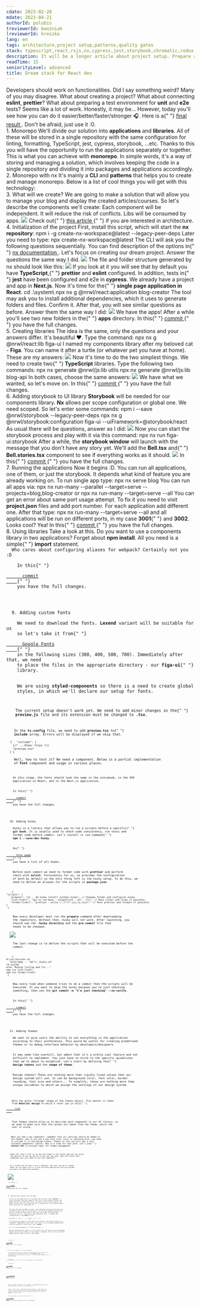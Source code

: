 ```yaml
---
cdate: 2023-02-28
mdate: 2023-04-21
authorId: polubis
treviewerId: kwozniak
lreviewerId: kreszko
lang: en
tags: architecture,project setup,patterns,quality gates
stack: typescript,react,rxjs,nx,cypress,jest,storybook,chromatic,redux,styled-components,next
description: It will be a longer article about project setup. Prepare a huge mug of coffee before you start reading.
readTime: 15
seniorityLevel: advanced
title: Dream stack for React dev
---
```


<Prelude>
  <M>Developers should work on functionalities. Did I say something weird?</M>
  <M>
    Many of you may disagree. What about creating a project? What about
    connecting <B>eslint</B>, <B>prettier</B>? What about preparing a test
    environment for <B>unit</B> and <B>e2e</B> tests? Seems like a lot of work.
    Honestly, it may be...
  </M>
  <M>
    However, today you'll see how you can do it easier/better/faster/stronger
    🎧.
  </M>
  <Hint hasBg>
    Here is a{" "}
    <A outside href="https://github.com/polubis/Dream-stack-for-React-dev/">
      final result
    </A>
    . Don't be afraid, just use it :0.
  </Hint>
</Prelude>

<Section>
  <XL>1. Monorepo</XL>
  <M>
    We'll divide our solution into <B>applications</B> and <B>libraries</B>. All
    of these will be stored in a single repository with the same configuration
    for linting, formatting, TypeScript, jest, cypress, storybook, ...etc.
  </M>
  <M>
    Thanks to this you will have the opportunity to run the applications
    separately or together. This is what you can achieve with <B>monorepo</B>.
    In simple words, it's a way of storing and managing a solution, which
    involves keeping the code in a single repository and dividing it into
    packages and applications accordingly.
  </M>
</Section>

<Section>
  <XL>2. Monorepo with nx</XL>
  <M>
    It's mainly a <B>CLI</B> and <B>patterns</B> that helps you to create and
    manage monorepo. Below is a list of cool things you will get with this
    technology:
  </M>
  <List items="apps and libs generation via CLI,organized structure,option to configure stuff like storybook via one command,dependency preview via graph,same configs for everything,configuration of the TypeScript,option to choose way of styling your components,routing configuration,bundler configuration, unit and e2e tests configuration, and many more..." />
</Section>

<Section>
  <XL>3. What will we create?</XL>
  <M>
    We are going to make a solution that will allow you to manage your blog and
    display the created articles/courses. So let's describe the components we'll
    create:
  </M>
  <List items="application for presenting the blog content and homepage,a blog management application,library for communicating with the API,utilities library,a library with components" />
  <M>
    Each component will be independent. It will reduce the risk of conflicts.
    Libs will be consumed by apps.
  </M>
  <Img
    border
    src="/assets/dream-stack-for-react-dev/graph.png"
    description="Building blocks"
  />
  <Hint hasBg>
    Check out{" "}
    <A
      outside
      href="/articles/architecture/modular-architecture-for-medium-frontend-apps/"
    >
      this article
    </A>{" "}
    if you are interested in architecture.
  </Hint>
</Section>

<Section>
  <XL>4. Initialization of the project</XL>
  <M>
    First, install this script, which will start the <B>nx repository</B>:
  </M>
  <Hint hasBg>npm i -g create-nx-workspace@latest --legacy-peer-deps</Hint>
  <M>Later you need to type: </M>
  <Hint hasBg>npx create-nx-workspace@latest</Hint>
  <M>
    The CLI will ask you the following questions sequentially. You can find
    description of the options in{" "}
    <A outside href="https://nx.dev/getting-started/intro/">
      nx documentation
    </A>
    . Let's focus on creating our dream project.
  </M>
  <M>Answer the questions the same way I did.</M>
  <Img
    border
    src="/assets/dream-stack-for-react-dev/questions.jpg"
    description="Questions and answers"
  />
  <M>The file and folder structure generated by nx should look like this:</M>
  <Img
    border
    src="/assets/dream-stack-for-react-dev/folders-and-files.jpg"
    description="Generated content for blog application"
  />
  <M>
    If you look at it you will see that by default you have <B>TypeScript</B>,{" "}
    <B>prettier</B> and <B>eslint</B> configured. In addition, tests in{" "}
    <B>jest</B> have been configured and e2e in <B>cypress</B>.
  </M>
  <M>
    We already have a project and app in <B>Next.js</B>. Now it's time for the{" "}
    <B>single page application in React</B>.
  </M>
  <Hint hasBg>cd .\system\</Hint>
  <Hint hasBg>npx nx g @nrwl/react:application blog-creator</Hint>
  <M>
    The tool may ask you to install additional dependencies, which it uses to
    generate folders and files. Confirm it. After that, you will see similar
    questions as before. Answer them the same way I did:
  </M>
  <Img
    border
    src="/assets/dream-stack-for-react-dev/react-questions.jpg"
    description="React app done"
  />
  <M>
    We have the apps! After a while you'll see two new folders in the{" "}
    <B>apps</B> directory.
  </M>
  <Hint hasBg>
    In this{" "}
    <A
      outside
      href="https://github.com/polubis/Dream-stack-for-React-dev/commit/25d239e6698c6d862afbff6fa481e784ca1b1a5e/"
    >
      commit
    </A>{" "}
    you have the full changes.
  </Hint>
</Section>

<Section>
  <XL>5. Creating libraries</XL>
  <M>
    The idea is the same, only the questions and your answers differ. It's
    beautiful ❤️. Type the command:
  </M>
  <Hint hasBg>npx nx g @nrwl/react:lib figa-ui</Hint>
  <M>
    I named my components library after my beloved cat - <B>Figa</B>. You can
    name it after a turtle (or whatever pet you have at home). These are my
    answers:
  </M>
  <Img
    border
    src="/assets/dream-stack-for-react-dev/ui-lib-setup.jpg"
    description="You have figa-ui installed :D"
  />
  <M>
    Now it's time to do the two simplest things. We need to create two{" "}
    <B>TypeScript</B> libraries. Type the following two commands:
  </M>
  <Hint hasBg>npx nx generate @nrwl/js:lib utils</Hint>
  <Hint hasBg>npx nx generate @nrwl/js:lib blog-api</Hint>
  <M>In both cases, choose the same answers:</M>
  <Img
    border
    src="/assets/dream-stack-for-react-dev/pure-ts-lib-answers.jpg"
    description="TypeScript libs are cool"
  />
  <M>We have what we wanted, so let's move on.</M>
  <Hint hasBg>
    In this{" "}
    <A
      outside
      href="https://github.com/polubis/Dream-stack-for-React-dev/commit/5021144480bb788155a6cee17699a62ec5b5a74d/"
    >
      commit
    </A>{" "}
    you have the full changes.
  </Hint>
</Section>

<Section>
  <XL>6. Adding storybook to UI library</XL>
  <M>
    <B>Storybook</B> will be needed for our components library. <B>Nx</B> allows
    per scope configuration or global one. We need scoped. So let's enter some
    commands:
  </M>
  <Hint hasBg>npm i --save @nrwl/storybook --legacy-peer-deps</Hint>
  <Hint hasBg>
    npx nx g @nrwl/storybook:configuration figa-ui
    --uiFramework=@storybook/react
  </Hint>
  <M>As usual there will be questions, answer as I did:</M>
  <Img
    border
    src="/assets/dream-stack-for-react-dev/storybook-answers.jpg"
    description="Storybook ready!"
  />
  <M>
    Now you can start the storybook process and play with it via this command:
  </M>
  <Hint hasBg>npx nx run figa-ui:storybook</Hint>
  <M>
    After a while, the <B>storybook window</B> will launch with the message that
    you don't have any story yet. We'll add the <B>Bell.tsx</B> and{" "}
    <B>Bell.stories.tsx</B> component to see if everything works as it should.
  </M>
  <Img
    src="/assets/dream-stack-for-react-dev/storybook-works.jpg"
    description="It works!"
  />
  <Hint hasBg>
    In this{" "}
    <A
      outside
      href="https://github.com/polubis/Dream-stack-for-React-dev/commit/2bcf4873c2592b032015a24f3485c314230b6118/"
    >
      commit
    </A>{" "}
    you have the full changes.
  </Hint>
</Section>

<Section>
  <XL>7. Running the applications</XL>
  <M>
    Now it begins :D. You can run all applications, one of them, or just the
    storybook. It depends what kind of feature you are already working on. To
    run single app type:
  </M>
  <Hint hasBg>npx nx serve blog</Hint>
  <M>You can run all apps via: </M>
  <Hint hasBg>
    npx nx run-many --parallel --target=serve --projects=blog,blog-creator
  </Hint>
  <M>or</M>
  <Hint hasBg>npx nx run-many --target=serve --all</Hint>
  <M>
    You can get an error about same port usage attempt. To fix it you need to
    visit <B>project.json</B> files and add port number. For each application
    add different one. After that type:
  </M>
  <Hint hasBg>npx nx run-many --target=serve --all</Hint>
  <M>
    and all applications will be run on different ports, in my case <B>3001</B>{" "}
    and <B>3002</B>. Looks cool? Yea!
  </M>
  <Hint hasBg>
    In this{" "}
    <A
      outside
      href="https://github.com/polubis/Dream-stack-for-React-dev/commit/3cd43866db3fe6c780dabb322bba7ba9ff5ac856/"
    >
      commit
    </A>{" "}
    you have the full changes.
  </Hint>
</Section>

<Section>
  <XL>8. Using libraries</XL>
  <M>
    Take a look at this. Do you want to use a components library in two
    applications? Forget about <B>npm install</B>. All you need is a simple{" "}
    <B>import</B> statement.
  </M>
  <Code
    mode="dynamic"
    lang="tsx"
    linesCount={7}
    src="/snippets/dream-stack-for-react-dev/how-to-import.tsx"
    description="The power of monorepo and nx"
  />
  <M>Who cares about configuring aliases for webpack? Certainly not you :D</M>
  <Hint hasBg>
    In this{" "}
    <A
      outside
      href="https://github.com/polubis/Dream-stack-for-React-dev/commit/eb157141da07fc66219ef3bbfa76f5784f7062df/"
    >
      commit
    </A>{" "}
    you have the full changes.
  </Hint>
</Section>

<Section>
  <XL>9. Adding custom fonts</XL>
  <M>
    We need to download the fonts. <B>Lexend</B> variant will be suitable for us
    so let's take it from{" "}
    <A href="https://fonts.google.com/specimen/Lexend?query=Lexend" outside>
      Google Fonts
    </A>{" "}
    in the following sizes (300, 400, 500, 700). Immediately after that, we need
    to place the files in the appropriate directory - our <B>figa-ui</B>{" "}
    library.
  </M>
  <M>
    We are using <B>styled-components</B> so there is a need to create global
    styles, in which we'll declare our setup for fonts.
  </M>
  <Code
    mode="dynamic"
    lang="ts"
    linesCount={31}
    src="/snippets/dream-stack-for-react-dev/global-style.ts"
    description="Almost, but not yet"
  />
  <M>
    The current setup doesn't work yet. We need to add minor changes in the{" "}
    <B>preview.js</B> file and its extension must be changed to <B>.tsx</B>.
  </M>
  <Code
    mode="dynamic"
    lang="tsx"
    linesCount={18}
    src="/snippets/dream-stack-for-react-dev/preview.tsx"
  />
  <M>
    In the <B>ts.config</B> file, we need to add <B>preview.tsx</B> to{" "}
    <B>include</B> array. Errors will be displayed if we skip that.
  </M>
  <Code mode="static" lang="json">{`  "include": [
    {/* ...Other files */}
    "preview.tsx"
  ]`}</Code>
  <M>
    Well, how to test it? We need a component. Below is a partial implementation
    of <B>Font</B> component and usage in various places.
  </M>
  <Code
    mode="dynamic"
    lang="tsx"
    linesCount={94}
    description="Partial implementation and usage"
    src="/snippets/dream-stack-for-react-dev/Font.tsx"
  />
  <M>
    At this stage, the fonts should look the same in the storybook, in the SPA
    application in React, and in the Next.js application.
  </M>
  <Hint hasBg>
    In this{" "}
    <A
      outside
      href="https://github.com/polubis/Dream-stack-for-React-dev/commit/9e7c0a7e54913bf4522c0a29c78e5b6d41fc8e8b/"
    >
      commit
    </A>{" "}
    you have the full changes.
  </Hint>
</Section>

<Section>
  <XL>10. Adding husky</XL>
  <M>
    Husky is a library that allows you to run a scripts before a specific{" "}
    <B>git hook</B>. It is usually used to check code consistency, run tests and
    format code before commit. Let's install it via command{" "}
    <B>npm i --save-dev husky</B>.
  </M>
  <Hint hasBg>
    On{" "}
    <A href="https://git-scm.com/docs/githooks" outside>
      this page
    </A>{" "}
    you have a list of all hooks.
  </Hint>
  <M>
    Before each commit we need to format code with <B>prettier</B> and perform
    check with <B>eslint</B>. Fortunately for us, nx provides the configuration
    of both by default so the only thing left is the husky setup. To do this, we
    need to define an aliases for the scripts in <B>package.json</B>.
  </M>
  <Code mode="static" lang="json">
    {`
"scripts": {
   "prepare": "cd .. && husky install system/.husky", // Changes folder and configures husky.
   "lint:fixAll": "npx nx run-many --target=lint --all --fix", // Runs linter and fixes if possible.
   "format:fixAll": "prettier --write \"./**/*.{js,ts,tsx}\"" // Runs prettier and formats if possible.
}
`}
  </Code>
  <M>
    Now every developer must run the <B>prepare</B> command after downloading
    the repository. Without that, husky will not work. After launching, you
    should see the <B>.husky directory</B> and the <B>pre-commit</B> file that
    needs to be changed.
  </M>
  <Img
    border
    src="/assets/dream-stack-for-react-dev/husky-created.jpg"
    description="Husky ready"
  />
  <M>
    The last change is to define the scripts that will be executed before the
    commit.
  </M>
  <Code mode="static" lang="bash">
    {`
#!/usr/bin/env sh
. "$(dirname -- "$0")/_/husky.sh"
cd system 
echo "Runnig linting and fix..."
npm run lint:fixAll
npm run format:fixAll
`}
  </Code>
  <M>
    Now every time when someone tries to do a commit then the scripts will be
    executed. If you want to skip the husky because you're just checking
    something, then use the <B>git commit -m "I'm just checking" --no-verify</B>.
  </M>
  <Hint hasBg>
    In this{" "}
    <A
      outside
      href="https://github.com/polubis/Dream-stack-for-React-dev/commit/6821d08d99e8642ab74835fee34fc421a4472d0d/"
    >
      commit
    </A>{" "}
    you have the full changes.
  </Hint>
</Section>

<Section>
  <XL>11. Adding themes</XL>
  <M>
    We want to give users the ability to set everything in the application
    according to their preferences. This would be useful for creating predefined
    themes or to debug interface behavior by developers/designers.
  </M>
  <M>
    It may seem like overkill, but admit that it's a pretty cool feature and not
    difficult to implement. You just have to stick to the specific guidelines
    that we're about to establish. Let's start by defining the{" "}
    <B>design tokens</B> and the <B>shape of theme</B>.
  </M>
  <M>
    Design tokens? These are nothing more than rigidly fixed values that our
    design system will use. It can be background color, font color, border
    rounding, font size and others... To simplify, these are nothing more than
    unique variables to which we assign the settings of our design system.
  </M>
  <List items="background.color='#f0f0f0',font.color='#000000',boxes.radius100='4px',font.size100='16px'" />
  <Code
    mode="dynamic"
    lang="ts"
    linesCount={25}
    src="/snippets/dream-stack-for-react-dev/design-tokens.ts"
  />
  <Hint hasBg>
    Note the quite "strange" shape of the tokens object. This manner is taken
    from <B>Material design</B> to which I refer you in this{" "}
    <A href="https://m3.material.io/foundations/design-tokens/overview" outside>
      link
    </A>
    .
  </Hint>
  <M>
    That themes should allow us to describe each component in our UI library, so
    we need to make sure that the values are taken from the theme, which the
    user is using.
  </M>
  <Code
    mode="dynamic"
    lang="ts"
    linesCount={26}
    src="/snippets/dream-stack-for-react-dev/theme-object.ts"
  />
  <M>
    When you add a new component, remember that all settings should be added to
    the themes, and if you use a new font size, color or anything else, you need
    to include it in the design tokens. Thanks to this you will get a very
    scalable components library. Now it's time for real work. Let's use{" "}
    <B>Context API</B> to provide logic for themes management.
  </M>
  <Code
    mode="dynamic"
    lang="tsx"
    linesCount={50}
    src="/snippets/dream-stack-for-react-dev/provider.tsx"
    description="We're injecting themes and an API to change them"
  />
  <M>
    Done! All that's left is to use the theme in the styles and you can enjoy
    the ability to set up the UI in any way you want. Now with every next
    component you just need to use this approach.
  </M>
  <Code
    mode="dynamic"
    lang="ts" 
    linesCount={5} 
    src="/snippets/dream-stack-for-react-dev/css.ts" />
  <M>
    Let's assume that you want to use a component, and later you want to change
    theme. All you need to do is to wrap the whole application with the provider
    and import the dedicated component.
  </M>
  <Code
    mode="dynamic"
    lang="tsx"
    linesCount={8}
    src="/snippets/dream-stack-for-react-dev/usage-in-all-places.tsx"
  />
  <Img border src="/assets/dream-stack-for-react-dev/themes.gif" />
  <Hint hasBg>
    In this{" "}
    <A
      outside
      href="https://github.com/polubis/Dream-stack-for-React-dev/commit/ff48962e3899deddabf6fde82de723d3b98afe69"
    >
      commit
    </A>{" "}
    you have the full changes.
  </Hint>
</Section>

<Section>
  <XL>12. Sharing fonts between libs and apps</XL>
  <M>
    If you run the application or storybook and you don't have <B>"Lexend"</B>{" "}
    fonts installed, then get ready for the error in the browser console. We
    added the font face and font files, but did we think to move them to the
    public directories for the application or indicate for the storybook where
    these fonts are? It seems that no...
  </M>
  <M>
    The case for the storybook is easy. Just indicate the place from where the
    storybook should copy our assets and it will be done automatically during
    build. I moved the font files to the very top of the file and folder
    structure, just for convenience when importing. Next, I changed the
    configuration in the <B>main.js</B> file.
  </M>
  <Code mode="static" lang="json">{`staticDirs: [{ from: '../../../assets', to: '/' }]`}</Code>
  <M>
    I corrected the import in font face to be shorter. The assets directory is
    redundant. Immediately after that, the fonts in the storybook updated their
    look and started to look like a real <B>"Lexend"</B>.
  </M>
  <Code mode="static" lang="json">{`src: url('/fonts/LexendBold.ttf') format('truetype');`}</Code>
  <M>
    Now the applications. Here is a little more work. We need to use the webpack
    plugin to copy the contents of one folder to another. We'll do this for both
    applications in Next.js and in pure React.
  </M>
  <Code
    mode="dynamic"
    lang="javascript"
    description="React SPA fonts copied!"
    linesCount={26}
    src="https://raw.githubusercontent.com/polubis/Dream-stack-for-React-dev/0ab6b3c21eecbe7d6446979c3bc1035adfe90c2f/system/apps/blog-creator/webpack.config.js"
  />
  <Code
    mode="dynamic"
    lang="javascript"
    linesCount={39}
    src="https://raw.githubusercontent.com/polubis/Dream-stack-for-React-dev/0ab6b3c21eecbe7d6446979c3bc1035adfe90c2f/system/apps/blog/next.config.js"
    description="Next.js fonts copied!"
  />
  <Hint hasBg>
    In this{" "}
    <A
      outside
      href="https://github.com/polubis/Dream-stack-for-React-dev/commit/0ab6b3c21eecbe7d6446979c3bc1035adfe90c2f"
    >
      commit
    </A>{" "}
    you have the full changes.
  </Hint>
</Section>

<Section>
  <XL>13. Fixing a strange error in styled-components</XL>
  <M>
    If you launch the console in the Next.js application, you will see an error
    indicating that the generated values for the <B>className</B> property, are
    different on the server and on the client. To fix it we need to add this to{" "}
    <B>next.config.js</B>.
  </M>
  <Code mode="static" lang="json">
    {`compiler: {
  styledComponents: true // Next.js sets up the Babel plugin for styled-components.
}`}
  </Code>
  <Hint hasBg>
    In this{" "}
    <A
      outside
      href="https://github.com/polubis/Dream-stack-for-React-dev/commit/1d3b87e7d617d729e0d3c6fceed849072fe3c553"
    >
      commit
    </A>{" "}
    you have the full changes.
  </Hint>
</Section>

<Example>
  <M>
    <A href="https://github.com/polubis/Dream-stack-for-React-dev/" outside>
      Repository
    </A>{" "}
    to play with.
  </M>
</Example>

<Summary>
  <M>
    We went through the wonderful tool together. I recommend playing with it. We
    have described only a part of the possibilities.
  </M>
  <M>
    There is still place to add many more things. However, I think that it is
    better to add a little less than more. The repository we have implemented
    will be constantly improved so we recommend to taking a look at our{" "}
    <B>Github</B> from time to time.
  </M>
  <M>
    If you enjoyed it, be sure to visit us on{" "}
    <A href="https://www.linkedin.com/in/adrian-po%C5%82ubi%C5%84ski-281ab2172/" outside>
      Linkedin
    </A>{" "}
    where we regularly upload content from programming.
  </M>
</Summary>
